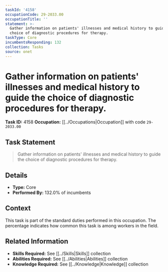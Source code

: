 ```yaml
---
taskId: '4158'
occupationCode: 29-2033.00
occupationTitle: ''
statement: >-
  Gather information on patients' illnesses and medical history to guide the
  choice of diagnostic procedures for therapy.
taskType: Core
incumbentsResponding: 132
collection: Tasks
source: onet
---
```

# Gather information on patients' illnesses and medical history to guide the choice of diagnostic procedures for therapy.

**Task ID:** 4158
**Occupation:** [[../Occupations|Occupation]] with code `29-2033.00`

## Task Statement

> Gather information on patients' illnesses and medical history to guide the choice of diagnostic procedures for therapy.

## Details

- **Type:** Core
- **Performed By:** 132.0% of incumbents

## Context

This task is part of the standard duties performed in this occupation. The percentage indicates how common this task is among workers in the field.

## Related Information

- **Skills Required:** See [[../Skills|Skills]] collection
- **Abilities Required:** See [[../Abilities|Abilities]] collection
- **Knowledge Required:** See [[../Knowledge|Knowledge]] collection
